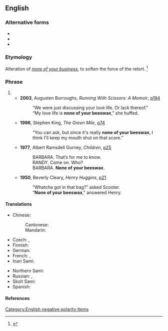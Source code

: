 {{also|none of your bee's wax|none of your bees' wax}}
==English==

===Alternative forms===
* {{l|en|mind your own beeswax}}
* {{l|en|none of your bee's wax}}
* {{l|en|none of your bees' wax}}

===Etymology===
Alteration of ''[[none of your business]]'', to soften the force of the retort.
<ref>{{cite-book
|last=Palmatier
|first=Robert Allen
|year=1995
|title=Speaking of Animals: A Dictionary of Animal Metaphors
|publisher=Greenwood Press
|pages=[http://books.google.com/books?id=kSr4fO2zYrIC&pg=PA23&dq=%22none+of+your+beeswax%22&as_brr=3&sig=qq3gjRx5DmX1vJtnKvMvNA2KhV0 p.23]
|isbn=0313294909
}}</ref>

===Phrase===
{{en-phrase}}

# {{n-g|A [[riposte]] to [[badgering]] [[question]]ing, expressing a refusal to answer, and an [[insistence]] that the questioner cease [[pry]]ing any further.}}
#* '''2003''', Augusten Burroughs, ''Running With Scissors: A Memoir'', [http://books.google.com/books?id=wLG-i9-kosEC&pg=PA194&ots=oRb7kxHe72&dq=%22none+of+your+beeswax%22&as_brr=3&sig=ThVUuSKSqJlm9xoXq9uPZF4RK5o p194]
#*: “We were just discussing your love life. Or lack thereof.”
#*: “My love life is '''none of your beeswax''',” she huffed.
#* '''1996''', Stephen King, ''The Green Mile'', [http://books.google.com/books?id=mw9PExtMU3sC&q=%22none+of+your+beeswax%22+green+mile&dq=%22none+of+your+beeswax%22&pgis=1 p74]
#*: “You can ask, but since it's really '''none of your beeswax''', I think I'll keep my mouth shut on that score.”
#* '''1977''', Albert Ramsdell Gurney, ''Children'', [http://books.google.com/books?id=ZctqJZymdc0C&pg=PA25&ots=ktwQwn5-86&dq=%22none+of+your+beeswax%22&as_brr=3&sig=-_8MpSTJiDJ54SjsYH_MAd-lTD8 p25]
#*: BARBARA. That’s for me to know.
#*: RANDY. Come on. Who?
#*: BARBARA. '''None of your beeswax'''.
#* '''1950''', Beverly Cleary, ''Henry Huggins'', [http://books.google.com/books?id=JeM-Ig9Zh08C&pg=PA21&ots=9R9gmr2qgt&dq=%22none+of+your+beeswax%22&as_brr=3&sig=B8tm-U9oPMOzYJefYRKTj8IIoUQ p21]
#*: “Whatcha got in that bag?” asked Scooter.
#*: “'''None of your beeswax''',” answered Henry.

====Translations====
{{trans-top|A riposte to badgering questioning}}
* Chinese:
*: Cantonese: {{t|yue|關你鬼事|tr=gwaan1 nei5 gwai2 si6}}
*: Mandarin: {{t|cmn|关你屁事}}
* Czech: {{t|cs|do toho ti nic není}}, {{t|cs|starej se o sebe}}
* Finnish: {{t|fi|[[kuulua|ei kuulu sinulle]]}} {{q|it doesn't concern you}}
* German: {{t|de|das geht dich einen feuchten Kehricht an}}
* French: {{t+|fr|s’occuper de ses oignons|alt=occupe-toi de tes oignons}} {{gloss|mind your own onions}}, {{t|fr|ce ne sont pas tes oignons}} {{gloss|this is not your onions}}
* Inari Sami: {{t|smn|ij kuulâ tunjin}} {{gloss|it doesn't concern you}}
{{trans-mid}}
* Northern Sami: {{t|se|ii leat du ášši}} {{gloss|it's not your business}}
* Russian: {{t|ru|[[без]] [[комментарий|коммента́риев]]}}, {{t|ru|[[вас]] [[э́то]] [[не]] [[касаться|каса́ется]]}}
* Skolt Sami: {{t|sms|tõt ij kuul tuʹnne}} {{gloss|it doesn't concern you}}
* Spanish: {{t|es|eso a ti te importa un bledo}}
{{trans-bottom}}

====References====
<references/>

[[Category:English negative polarity items]]